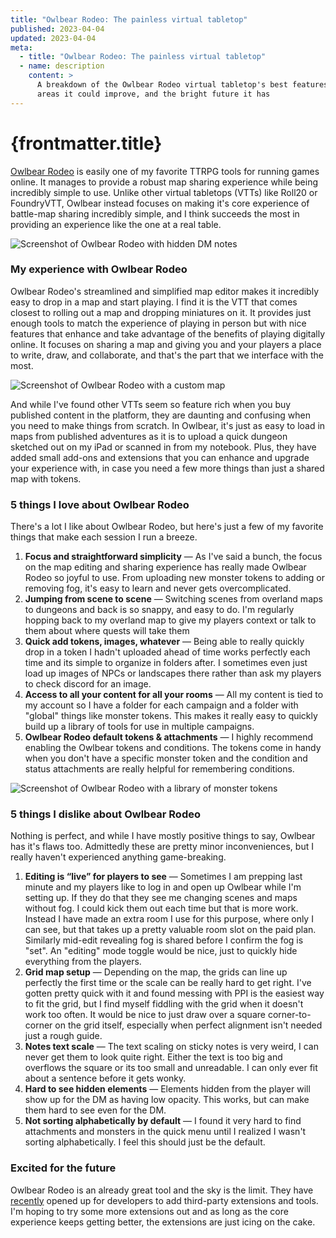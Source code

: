 ```yaml
---
title: "Owlbear Rodeo: The painless virtual tabletop"
published: 2023-04-04
updated: 2023-04-04
meta:
  - title: "Owlbear Rodeo: The painless virtual tabletop"
  - name: description
    content: >
      A breakdown of the Owlbear Rodeo virtual tabletop's best features, some
      areas it could improve, and the bright future it has
---
```



# {frontmatter.title}

[Owlbear Rodeo](https://www.owlbear.app/) is easily one of my favorite TTRPG
tools for running games online. It manages to provide a robust map sharing
experience while being incredibly simple to use. Unlike other virtual tabletops
(VTTs) like Roll20 or FoundryVTT, Owlbear instead focuses on making it's core
experience of battle-map sharing incredibly simple, and I think succeeds the
most in providing an experience like the one at a real table.

![Screenshot of Owlbear Rodeo with hidden DM notes](/images/articles/why-i-love-owlbear-rodeo/owlbear-1.webp)

### My experience with Owlbear Rodeo

Owlbear Rodeo's streamlined and simplified map editor makes it incredibly easy
to drop in a map and start playing. I find it is the VTT that comes closest to
rolling out a map and dropping miniatures on it. It provides just enough tools
to match the experience of playing in person but with nice features that enhance
and take advantage of the benefits of playing digitally online. It focuses on
sharing a map and giving you and your players a place to write, draw, and
collaborate, and that's the part that we interface with the most.

![Screenshot of Owlbear Rodeo with a custom map](/images/articles/why-i-love-owlbear-rodeo/owlbear-3.webp)

And while I've found other VTTs seem so feature rich when you buy published
content in the platform, they are daunting and confusing when you need to make
things from scratch. In Owlbear, it's just as easy to load in maps from
published adventures as it is to upload a quick dungeon sketched out on my iPad
or scanned in from my notebook. Plus, they have added small add-ons and
extensions that you can enhance and upgrade your experience with, in case you
need a few more things than just a shared map with tokens.

### 5 things I love about Owlbear Rodeo

There's a lot I like about Owlbear Rodeo, but here's just a few of my favorite
things that make each session I run a breeze.

1. **Focus and straightforward simplicity** &mdash; As I've said a bunch, the
   focus on the map editing and sharing experience has really made Owlbear Rodeo
   so joyful to use. From uploading new monster tokens to adding or removing
   fog, it's easy to learn and never gets overcomplicated.
2. **Jumping from scene to scene** &mdash; Switching scenes from overland maps
   to dungeons and back is so snappy, and easy to do. I'm regularly hopping back
   to my overland map to give my players context or talk to them about where
   quests will take them
3. **Quick add tokens, images, whatever** &mdash; Being able to really quickly
   drop in a token I hadn't uploaded ahead of time works perfectly each time and
   its simple to organize in folders after. I sometimes even just load up images
   of NPCs or landscapes there rather than ask my players to check discord for
   an image.
4. **Access to all your content for all your rooms** &mdash; All my content is
   tied to my account so I have a folder for each campaign and a folder with
   "global" things like monster tokens. This makes it really easy to quickly
   build up a library of tools for use in multiple campaigns.
5. **Owlbear Rodeo default tokens & attachments** &mdash; I highly recommend
   enabling the Owlbear tokens and conditions. The tokens come in handy when you
   don't have a specific monster token and the condition and status attachments
   are really helpful for remembering conditions.

![Screenshot of Owlbear Rodeo with a library of monster tokens](/images/articles/why-i-love-owlbear-rodeo/owlbear-5.webp)

### 5 things I dislike about Owlbear Rodeo

Nothing is perfect, and while I have mostly positive things to say, Owlbear has
it's flaws too. Admittedly these are pretty minor inconveniences, but I really
haven't experienced anything game-breaking.

1. **Editing is “live” for players to see** &mdash; Sometimes I am prepping last
   minute and my players like to log in and open up Owlbear while I'm setting
   up. If they do that they see me changing scenes and maps without fog. I could
   kick them out each time but that is more work. Instead I have made an extra
   room I use for this purpose, where only I can see, but that takes up a pretty
   valuable room slot on the paid plan. Similarly mid-edit revealing fog is
   shared before I confirm the fog is "set". An "editing" mode toggle would be
   nice, just to quickly hide everything from the players.
2. **Grid map setup** &mdash; Depending on the map, the grids can line up
   perfectly the first time or the scale can be really hard to get right. I've
   gotten pretty quick with it and found messing with PPI is the easiest way to
   fit the grid, but I find myself fiddling with the grid when it doesn't work
   too often. It would be nice to just draw over a square corner-to-corner on
   the grid itself, especially when perfect alignment isn't needed just a rough
   guide.
3. **Notes text scale** &mdash; The text scaling on sticky notes is very weird,
   I can never get them to look quite right. Either the text is too big and
   overflows the square or its too small and unreadable. I can only ever fit
   about a sentence before it gets wonky.
4. **Hard to see hidden elements** &mdash; Elements hidden from the player will
   show up for the DM as having low opacity. This works, but can make them hard
   to see even for the DM.
5. **Not sorting alphabetically by default** &mdash; I found it very hard to
   find attachments and monsters in the quick menu until I realized I wasn't
   sorting alphabetically. I feel this should just be the default.

### Excited for the future

Owlbear Rodeo is an already great tool and the sky is the limit. They have
[recently](https://blog.owlbear.rodeo/owlbear-rodeo-2-0-beta-patch-9/) opened up
for developers to add third-party extensions and tools. I'm hoping to try some
more extensions out and as long as the core experience keeps getting better, the
extensions are just icing on the cake.
